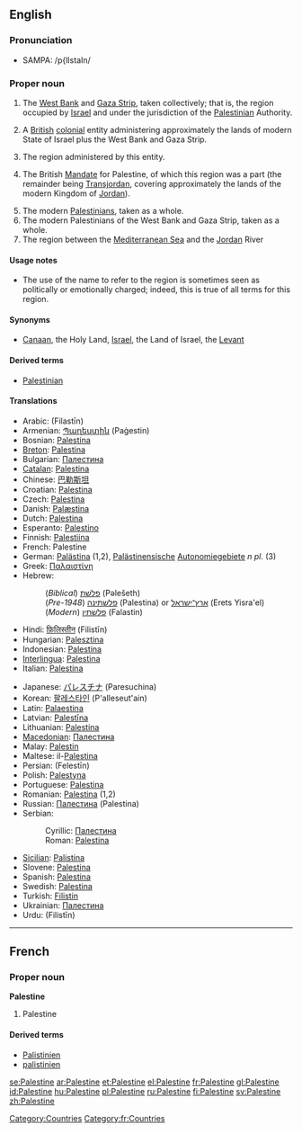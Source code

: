 ==English==
{{wikipedia}}

===Pronunciation===
* {{a|US}} SAMPA: /p{lIstaIn/

===Proper noun===
{{en-proper noun}}

# The [[West Bank]] and [[Gaza Strip]], taken collectively; that is, the region occupied by [[Israel]] and under the jurisdiction of the [[Palestinian]] Authority.
# {{historical|technical}} A [[British]] [[colonial]] entity administering approximately the lands of modern State of Israel plus the West Bank and Gaza Strip.
# The region administered by this entity.
# {{historical|technical|rare}} The British [[mandate|Mandate]] for Palestine, of which this region was a part (the remainder being [[Transjordan]], covering approximately the lands of the modern Kingdom of [[Jordan]]).
# The modern [[Palestinian]]s, taken as a whole.
# The modern Palestinians of the West Bank and Gaza Strip, taken as a whole.
# The region between the [[Mediterranean Sea]] and the [[Jordan]] River

====Usage notes====
* {{sense|the region}} The use of the name {{term||Palestine}} to refer to the region  is sometimes seen as politically or emotionally charged; indeed, this is true of all terms for this region.

====Synonyms====
* {{sense|the region}} [[Canaan]], the Holy Land, [[Israel]], the Land of Israel, the [[Levant]]

====Derived terms====
* [[Palestinian]]

====Translations====
{{top}}
* Arabic: {{Arab|[[فلسطين]]}} (Filastīn)
* Armenian: [[Պաղեստին]] (Paġestin)
* Bosnian: [[Palestina]] {{f}}
* [[Breton]]: [[Palestina]]
* Bulgarian: [[Палестина]] {{f}}
* [[Catalan]]: [[Palestina]]
* Chinese: [[巴勒斯坦]]
* Croatian: [[Palestina]] {{f}}
* Czech: [[Palestina]] {{f}}
* Danish: [[Palæstina]]
* Dutch: [[Palestina]]
* Esperanto: [[Palestino]]
* Finnish: [[Palestiina]]
* French: Palestine {{f}}
* German: [[Palästina]] {{n}} (1,2), [[Palästinensisch]]e [[Autonomiegebiet]]e ''n pl.'' (3)
* Greek: [[Παλαιστίνη]] {{f}}
* Hebrew:
*: (''Biblical'') [[פלשת|פלשׁת]] (Pəlešeth)
*: (''Pre-1948'') [[פלשתינה]] (Palestina) or [[ארץ־ישראל]] (Erets Yisra'el)
*: (''Modern'') [[פלשתין]] (Falastin)
* Hindi: [[फ़िलिस्तीन]] (Filistīn)
* Hungarian: [[Palesztina]]
* Indonesian: [[Palestina]]
* [[Interlingua]]: [[Palestina]]
* Italian: [[Palestina]]
{{mid}}
* Japanese: [[パレスチナ]] (Paresuchina)
* Korean: [[팔레스타인]] (P'alleseut'ain)
* Latin: [[Palaestina]]
* Latvian: [[Palestīna]]
* Lithuanian: [[Palestina]]
* [[Macedonian]]: [[Палестина]] {{f}}
* Malay: [[Palestin]]
* Maltese: il-[[Palestina]]
* Persian: {{fa-Arab|[[فلسطین]]}} (Felestīn)
* Polish: [[Palestyna]]
* Portuguese: [[Palestina]] {{f}}
* Romanian: [[Palestina]] {{f}} (1,2)
* Russian: [[Палестина]] (Palestina) {{f}}
* Serbian:
*: Cyrillic: [[Палестина]] {{f}}
*: Roman: [[Palestina]] {{f}}
* [[Sicilian]]: [[Palistina]] {{f}}
* Slovene: [[Palestina]] {{f}}
* Spanish: [[Palestina]]
* Swedish: [[Palestina]]
* Turkish: [[Filistin]]
* Ukrainian: [[Палестина]] {{f}}
* Urdu: {{ur-Arab|[[فلسطین]]}} (Filistīn) {{f}}
{{bottom}}

[[Category:Countries]]

----

==French==

===Proper noun===
'''Palestine''' {{f}}

# Palestine

====Derived terms====
* [[Palistinien]]
* [[palistinien]]

[[Category:fr:Countries]]

[[se:Palestine]]
[[ar:Palestine]]
[[et:Palestine]]
[[el:Palestine]]
[[fr:Palestine]]
[[gl:Palestine]]
[[id:Palestine]]
[[hu:Palestine]]
[[pl:Palestine]]
[[ru:Palestine]]
[[fi:Palestine]]
[[sv:Palestine]]
[[zh:Palestine]]